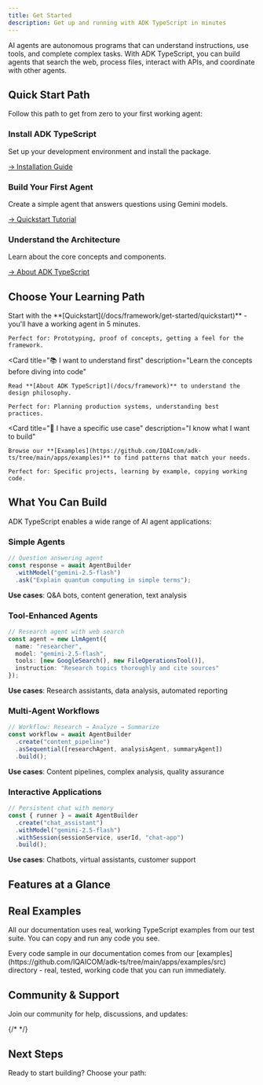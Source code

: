 ```yaml
---
title: Get Started
description: Get up and running with ADK TypeScript in minutes
---
```



<Callout type="info" title="New to AI Agents?">
AI agents are autonomous programs that can understand instructions, use tools, and complete complex tasks. With ADK TypeScript, you can build agents that search the web, process files, interact with APIs, and coordinate with other agents.
</Callout>

## Quick Start Path

Follow this path to get from zero to your first working agent:

<Steps>

### Install ADK TypeScript

Set up your development environment and install the package.

[→ Installation Guide](/docs/framework/get-started/installation)

### Build Your First Agent

Create a simple agent that answers questions using Gemini models.

[→ Quickstart Tutorial](/docs/framework/get-started/quickstart)

### Understand the Architecture

Learn about the core concepts and components.

[→ About ADK TypeScript](/docs/framework)

</Steps>

## Choose Your Learning Path

<Cards>
  <Card
    title="🚀 I want to build quickly"
    description="Jump straight into code with minimal setup"
  >
    Start with the **[Quickstart](/docs/framework/get-started/quickstart)** - you'll have a working agent in 5 minutes.

    Perfect for: Prototyping, proof of concepts, getting a feel for the framework.
  </Card>

  <Card
    title="📚 I want to understand first"
    description="Learn the concepts before diving into code"
  >
    Read **[About ADK TypeScript](/docs/framework)** to understand the design philosophy.

    Perfect for: Planning production systems, understanding best practices.
  </Card>

  <Card
    title="🎯 I have a specific use case"
    description="I know what I want to build"
  >
    Browse our **[Examples](https://github.com/IQAIcom/adk-ts/tree/main/apps/examples)** to find patterns that match your needs.

    Perfect for: Specific projects, learning by example, copying working code.
  </Card>
</Cards>

## What You Can Build

ADK TypeScript enables a wide range of AI agent applications:

### Simple Agents

```typescript
// Question answering agent
const response = await AgentBuilder
  .withModel("gemini-2.5-flash")
  .ask("Explain quantum computing in simple terms");
```

**Use cases**: Q&A bots, content generation, text analysis

### Tool-Enhanced Agents

```typescript
// Research agent with web search
const agent = new LlmAgent({
  name: "researcher",
  model: "gemini-2.5-flash",
  tools: [new GoogleSearch(), new FileOperationsTool()],
  instruction: "Research topics thoroughly and cite sources"
});
```

**Use cases**: Research assistants, data analysis, automated reporting

### Multi-Agent Workflows

```typescript
// Workflow: Research → Analyze → Summarize
const workflow = await AgentBuilder
  .create("content_pipeline")
  .asSequential([researchAgent, analysisAgent, summaryAgent])
  .build();
```

**Use cases**: Content pipelines, complex analysis, quality assurance

### Interactive Applications

```typescript
// Persistent chat with memory
const { runner } = await AgentBuilder
  .create("chat_assistant")
  .withModel("gemini-2.5-flash")
  .withSession(sessionService, userId, "chat-app")
  .build();
```

**Use cases**: Chatbots, virtual assistants, customer support

## Features at a Glance

<Cards>
  <Card
    title="🔀 Multiple Agent Types"
    description="LLM agents, Sequential workflows, Parallel processing, Loop-based iteration"
  />

  <Card
    title="🛠️ Rich Tool Ecosystem"
    description="Google Search, File operations, HTTP requests, Custom functions, MCP tools"
  />

  <Card
    title="💾 Session Management"
    description="In-memory sessions, Database persistence, Context preservation, Memory services"
  />

  <Card
    title="🎯 TypeScript Native"
    description="Full type safety, IntelliSense support, Modern async/await, ESM modules"
  />

  <Card
    title="🚀 Simple to Deploy"
    description="Node.js compatible, Docker ready, Cloud native, Serverless friendly"
  />

  <Card
    title="📊 Built-in Observability"
    description="Structured logging, Event streaming, Performance metrics, Error tracking"
  />
</Cards>

## Real Examples

All our documentation uses real, working TypeScript examples from our test suite. You can copy and run any code you see.

<Callout type="info" title="Working Examples">
Every code sample in our documentation comes from our [examples](https://github.com/IQAICOM/adk-ts/tree/main/apps/examples/src) directory - real, tested, working code that you can run immediately.
</Callout>

## Community & Support

Join our community for help, discussions, and updates:

<Cards>
  <Card
    title="💻 GitHub"
    description="Source code, issues, and contributions"
    href="https://github.com/IQAIcom/adk-ts"
  />
  <Card
    title="💬 Discussions"
    description="Ask questions, share ideas, and get help"
    href="https://github.com/IQAIcom/adk-ts/discussions"
  />
  {/* <Card
    title="Discord"
    description="Join our Discord server for real-time collaboration and support"
    href="https://discord.gg/your-discord-invite"
  />
  <Card
    title="🔬 Examples"
    description="Real working examples for common patterns"
    href="https://github.com/IQAIcom/adk-ts/tree/main/apps/examples"
  /> */}
</Cards>

## Next Steps

Ready to start building? Choose your path:

<div className="grid grid-cols-1 md:grid-cols-2 lg:grid-cols-3 gap-4 mt-6">
  <Card
    title="⚡ Quick Start"
    description="Build your first agent in 5 minutes"
    href="/docs/framework/get-started/quickstart"
  />

  <Card
    title="🏗️ Installation"
    description="Set up your development environment"
    href="/docs/framework/get-started/installation"
  />

  <Card
    title="🧠 Learn the Concepts"
    description="Understand the architecture"
    href="/docs/framework/get-started/about"
  />

  <Card
    title="🤖 Explore Agents"
    description="Learn about different agent types"
    href="/docs/framework/agents"
  />

  <Card
    title="🛠️ Use Tools"
    description="Add capabilities to your agents"
    href="/docs/framework/tools"
  />

  <Card
    title="📊 See Examples"
    description="Browse working code examples"
    href="https://github.com/IQAIcom/adk-ts/tree/main/apps/examples"
  />
</div>
